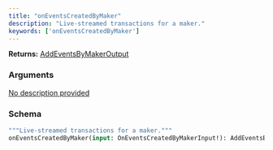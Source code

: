 ```yaml
---
title: "onEventsCreatedByMaker"
description: "Live-streamed transactions for a maker."
keywords: ['onEventsCreatedByMaker']
---
```


**Returns:** [AddEventsByMakerOutput](/api-reference/types/addeventsbymakeroutput)

### Arguments

<a href="/api-reference/types/oneventscreatedbymakerinput">
  <ResponseField name="input" type="OnEventsCreatedByMakerInput!" required>
    No description provided
  </ResponseField>
</a>

### Schema


```graphql 
"""Live-streamed transactions for a maker."""
onEventsCreatedByMaker(input: OnEventsCreatedByMakerInput!): AddEventsByMakerOutput
```
